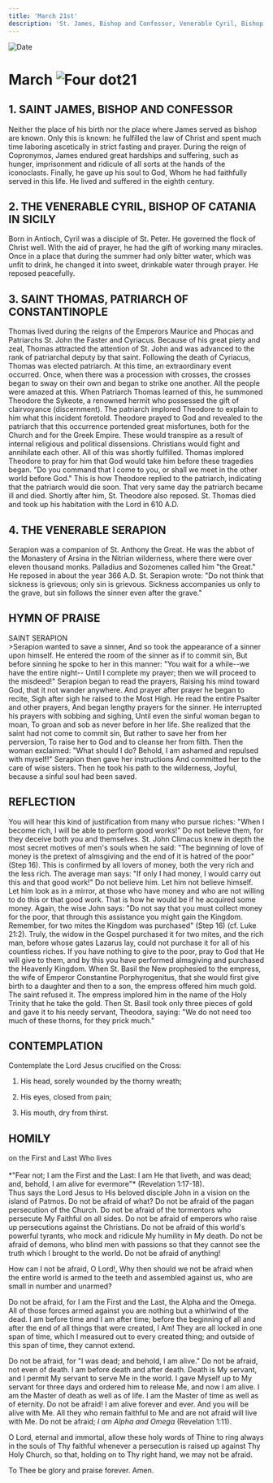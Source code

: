 ```yaml
---
title: 'March 21st'
description: 'St. James, Bishop and Confessor, Venerable Cyril, Bishop of Catania, St. Thomas, Patriarch of Constantinople, Venerable Serapion'
---
```


<RunningHead />
<Image src="/title-imprint.png" height={68} width={50} alt="Date" className="title-imprint"/>

# <div id="date">March <Image className="four-dot" src="/four-dot.png" height={15} width={15} alt="Four dot" />21</div>

## 1. SAINT JAMES, BISHOP AND CONFESSOR

Neither the place of his birth nor the place where James served as bishop are known. Only this is known: he fulfilled the law of Christ and spent much time laboring ascetically in strict fasting and prayer. During the reign of Copronymos, James endured great hardships and suffering, such as hunger, imprisonment and ridicule of all sorts at the hands of the iconoclasts. Finally, he gave up his soul to God, Whom he had faithfully served in this life. He lived and suffered in the eighth century.

## 2. THE VENERABLE CYRIL, BISHOP OF CATANIA IN SICILY

Born in Antioch, Cyril was a disciple of St. Peter. He governed the flock of Christ well. With the aid of prayer, he had the gift of working many miracles. Once in a place that during the summer had only bitter water, which was unfit to drink, he changed it into sweet, drinkable water through prayer. He reposed peacefully.

## 3. SAINT THOMAS, PATRIARCH OF CONSTANTINOPLE

Thomas lived during the reigns of the Emperors Maurice and Phocas and Patriarchs St. John the Faster and Cyriacus. Because of his great piety and zeal, Thomas attracted the attention of St. John and was advanced to the rank of patriarchal deputy by that saint. Following the death of Cyriacus, Thomas was elected patriarch. At this time, an extraordinary event occurred. Once, when there was a procession with crosses, the crosses began to sway on their own and began to strike one another. All the people were amazed at this. When Patriarch Thomas learned of this, he summoned Theodore the Sykeote, a renowned hermit who possessed the gift of clairvoyance (discernment). The patriarch implored Theodore to explain to him what this incident foretold. Theodore prayed to God and revealed to the patriarch that this occurrence portended great misfortunes, both for the Church and for the Greek Empire. These would transpire as a result of internal religious and political dissensions. Christians would fight and annihilate each other. All of this was shortly fulfilled. Thomas implored Theodore to pray for him that God would take him before these tragedies began. "Do you command that I come to you, or shall we meet in the other world before God." This is how Theodore replied to the patriarch, indicating that the patriarch would die soon. That very same day the patriarch became ill and died. Shortly after him, St. Theodore also reposed. St. Thomas died and took up his habitation with the Lord in 610 A.D.

## 4. THE VENERABLE SERAPION

Serapion was a companion of St. Anthony the Great. He was the abbot of the Monastery of Arsina in the Nitrian wilderness, where there were over eleven thousand monks. Palladius and Sozomenes called him "the Great." He reposed in about the year 366 A.D. St. Serapion wrote: "Do not think that sickness is grievous; only sin is grievous. Sickness accompanies us only to the grave, but sin follows the sinner even after the grave."


## HYMN OF PRAISE
<div style={{textAlign:'center', color:'crimson', fontWeight:'bold'}}>
SAINT SERAPION
</div>
>Serapion wanted to save a sinner,  
And so took the appearance of a sinner upon himself.  
He entered the room of the sinner as if to commit sin,  
But before sinning he spoke to her in this manner:  
"You wait for a while--we have the entire night--  
Until I complete my prayer; then we will proceed to the misdeed!"  
Serapion began to read the prayers,  
Raising his mind toward God, that it not wander anywhere.  
And prayer after prayer he began to recite,  
Sigh after sigh he raised to the Most High.  
He read the entire Psalter and other prayers,  
And began lengthy prayers for the sinner.  
He interrupted his prayers with sobbing and sighing,  
Until even the sinful woman began to moan,  
To groan and sob as never before in her life.  
She realized that the saint had not come to commit sin,  
But rather to save her from her perversion,  
To raise her to God and to cleanse her from filth.  
Then the woman exclaimed: "What should I do?  
Behold, I am ashamed and repulsed with myself!"  
Serapion then gave her instructions  
And committed her to the care of wise sisters.  
Then he took his path to the wilderness,  
Joyful, because a sinful soul had been saved.  


## REFLECTION

You will hear this kind of justification from many who pursue riches: "When I become rich, I will be able to perform good works!" Do not believe them, for they deceive both you and themselves. St. John Climacus knew in depth the most secret motives of men's souls when he said: "The beginning of love of money is the pretext of almsgiving and the end of it is hatred of the poor" (Step 16). This is confirmed by all lovers of money, both the very rich and the less rich. The average man says: "If only I had money, I would carry out this and that good work!" Do not believe him. Let him not believe himself. Let him look as in a mirror, at those who have money and who are not willing to do this or that good work. That is how he would be if he acquired some money. Again, the wise John says: "Do not say that you must collect money for the poor, that through this assistance you might gain the Kingdom. Remember, for two mites the Kingdom was purchased" (Step 16) (cf. Luke 21:2). Truly, the widow in the Gospel purchased it for two mites, and the rich man, before whose gates Lazarus lay, could not purchase it for all of his countless riches. If you have nothing to give to the poor, pray to God that He will give to them, and by this you have performed almsgiving and purchased the Heavenly Kingdom. When St. Basil the New prophesied to the empress, the wife of Emperor Constantine Porphyrogenitus, that she would first give birth to a daughter and then to a son, the empress offered him much gold. The saint refused it. The empress implored him in the name of the Holy Trinity that he take the gold. Then St. Basil took only three pieces of gold and gave it to his needy servant, Theodora, saying: "We do not need too much of these thorns, for they prick much."


## CONTEMPLATION

Contemplate the Lord Jesus crucified on the Cross:

1. His head, sorely wounded by the thorny wreath;

2. His eyes, closed from pain;

3. His mouth, dry from thirst.


## HOMILY
<div style={{textAlign:'center', color:'crimson', fontWeight:'bold'}}>
on the First and Last Who lives
</div><br />
<div style={{textAlign:'right'}}>
*"Fear not; I am the First and the Last: I am He that liveth, and was dead; and, behold, I am alive for evermore"* (Revelation 1:17-18).
</div>
Thus says the Lord Jesus to His beloved disciple John in a vision on the island of Patmos. Do not be afraid of what? Do not be afraid of the pagan persecution of the Church. Do not be afraid of the tormentors who persecute My Faithful on all sides. Do not be afraid of emperors who raise up persecutions against the Christians. Do not be afraid of this world's powerful tyrants, who mock and ridicule My humility in My death. Do not be afraid of demons, who blind men with passions so that they cannot see the truth which I brought to the world. Do not be afraid of anything!

How can I not be afraid, O Lord!, Why then should we not be afraid when the entire world is armed to the teeth and assembled against us, who are small in number and unarmed?

Do not be afraid, for I am the First and the Last, the Alpha and the Omega. All of those forces armed against you are nothing but a whirlwind of the dead. I am before time and I am after time; before the beginning of all and after the end of all things that were created, I Am! They are all locked in one span of time, which I measured out to every created thing; and outside of this span of time, they cannot extend.

Do not be afraid, for "I was dead; and behold, I am alive." Do not be afraid, not even of death. I am before death and after death. Death is My servant, and I permit My servant to serve Me in the world. I gave Myself up to My servant for three days and ordered him to release Me, and now I am alive. I am the Master of death as well as of life. I am the Master of time as well as of eternity. Do not be afraid!  I am alive forever and ever. And you will be alive with Me. All they who remain faithful to Me and are not afraid will live with Me. Do not be afraid; *I am Alpha and Omega* (Revelation 1:11).

O Lord, eternal and immortal, allow these holy words of Thine to ring always in the souls of Thy faithful whenever a persecution is raised up against Thy Holy Church, so that, holding on to Thy right hand, we may not be afraid.

To Thee be glory and praise forever. Amen.